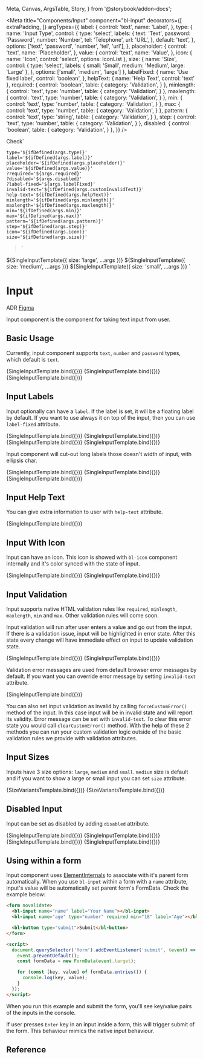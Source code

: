   Meta,
  Canvas,
  ArgsTable,
  Story,
} from '@storybook/addon-docs';

<Meta
  title="Components/Input"
  component="bl-input"
  decorators={[
    extraPadding,
  ]}
  argTypes={{
    label: {
      control: 'text',
      name: 'Label',
    },
    type: {
      name: 'Input Type',
      control: {
        type: 'select',
        labels: {
          text: 'Text',
          password: 'Password',
          number: 'Number',
          tel: 'Telephone',
          url: 'URL',
        },
        default: 'text',
      },
      options: ['text', 'password', 'number', 'tel', 'url'],
    },
    placeholder: {
      control: 'text',
      name: 'Placeholder',
    },
    value: {
      control: 'text',
      name: 'Value',
    },
    icon: {
      name: 'Icon',
      control: 'select',
      options: IconList
    },
    size: {
      name: 'Size',
      control: {
        type: 'select',
        labels: {
          small: 'Small',
          medium: 'Medium',
          large: 'Large'
        },
      },
      options: ['small', 'medium', 'large']
    },
    labelFixed: {
      name: 'Use fixed label',
      control: 'boolean',
    },
    helpText: {
      name: 'Help Text',
      control: 'text'
    },
    required: {
      control: 'boolean',
      table: {
        category: 'Validation',
      }
    },
    minlength: {
      control: 'text',
      type: 'number',
      table: {
        category: 'Validation',
      }
    },
    maxlength: {
      control: 'text',
      type: 'number',
      table: {
        category: 'Validation',
      }
    },
    min: {
      control: 'text',
      type: 'number',
      table: {
        category: 'Validation',
      }
    },
    max: {
      control: 'text',
      type: 'number',
      table: {
        category: 'Validation',
      }
    },
    pattern: {
      control: 'text',
      type: 'string',
      table: {
        category: 'Validation',
      }
    },
    step: {
      control: 'text',
      type: 'number',
      table: {
        category: 'Validation',
      }
    },
    disabled: {
      control: 'boolean',
      table: {
        category: 'Validation',
      }
    },
  }}
/>

  <bl-button>Check</bl-button>`

    type='${ifDefined(args.type)}'
    label='${ifDefined(args.label)}'
    placeholder='${ifDefined(args.placeholder)}'
    value='${ifDefined(args.value)}'
    ?required='${args.required}'
    ?disabled='${args.disabled}'
    ?label-fixed='${args.labelFixed}'
    invalid-text='${ifDefined(args.customInvalidText)}'
    help-text='${ifDefined(args.helpText)}'
    minlength='${ifDefined(args.minlength)}'
    maxlength='${ifDefined(args.maxlength)}'
    min='${ifDefined(args.min)}'
    max='${ifDefined(args.max)}'
    pattern='${ifDefined(args.pattern)}'
    step='${ifDefined(args.step)}'
    icon='${ifDefined(args.icon)}'
    size='${ifDefined(args.size)}'
  ></bl-input>`

${SingleInputTemplate({ size: 'large', ...args })}
${SingleInputTemplate({ size: 'medium', ...args })}
${SingleInputTemplate({ size: 'small', ...args })}
`

# Input

<bl-badge icon="document">ADR</bl-badge>
<bl-badge icon="puzzle">[Figma](https://www.figma.com/file/RrcLH0mWpIUy4vwuTlDeKN/Baklava-Design-Guide?node-id=4%3A5586)</bl-badge>

Input component is the component for taking text input from user.

## Basic Usage

Currently, input component supports `text`, `number` and `password` types, which default is `text`.

<Canvas>
  <Story name="Text Input" args={{ placeholder: 'Enter Your Name' }}>
    {SingleInputTemplate.bind({})}
  </Story>
  <Story name="Number Input" args={{ type: 'number', placeholder: 'Enter Your Age' }}>
    {SingleInputTemplate.bind({})}
  </Story>
  <Story name="Password Input" args={{ type: 'password', placeholder: 'Enter Your Password' }}>
    {SingleInputTemplate.bind({})}
  </Story>
</Canvas>

## Input Labels

Input optionally can have a `label`.
If the label is set, it will be a floating label by default.
If you want to use always it on top of the input, then you can use `label-fixed` attribute.

<Canvas isColumn>
  <Story name="Input With Label"
         args={{ label: 'User Name', placeholder: 'Enter Your Name' }}>
    {SingleInputTemplate.bind({})}
  </Story>
  <Story name="Input With Fixed Label" args={{
    label: 'User Name',
    labelFixed: true,
    placeholder: 'Enter Your Name'
  }}>
    {SingleInputTemplate.bind({})}
  </Story>
  <Story name="Input Without Label" args={{ placeholder: 'Enter Your Name' }}>
    {SingleInputTemplate.bind({})}
  </Story>
  <Story name="Input with value" args={{ label: 'Your name', placeholder: 'Name Surname', value: 'Random User' }}>
    {SingleInputTemplate.bind({})}
  </Story>
</Canvas>

Input component will cut-out long labels those doesn't width of input, with ellipsis char.

<Canvas isColumn>
  <Story name="Input With Long Label" args={{ label: "Very very long label that doesn't fit select component width" }}>
    {SingleInputTemplate.bind({})}
  </Story>
  <Story name="Input With Long Label with Icon" args={{ label: "Very very long label that doesn't fit select component width", icon: 'profile' }}>
    {SingleInputTemplate.bind({})}
  </Story>
  <Story name="Input With Fixed Long Label" args={{ label: "Very very long label that doesn't fit select component width", placeholder: "Username", labelFixed: true }}>
    {SingleInputTemplate.bind({})}
  </Story>
</Canvas>

## Input Help Text

You can give extra information to user with `help-text` attribute.

<Canvas>
  <Story name="Input Help Text"
         args={{ type: 'text', placeholder: 'Enter Name', helpText: 'Your username should include only letters.' }}>
    {SingleInputTemplate.bind({})}
  </Story>
</Canvas>

## Input With Icon

Input can have an icon. This icon is showed with `bl-icon` component internally and it's color synced with the state of input.

<Canvas>
  <Story name="Input With Icon"
         args={{ type: 'text', placeholder: 'Enter Name', required: true, icon: 'calendar' }}>
    {SingleInputTemplate.bind({})}
  </Story>
  <Story name="Password Input With Icon"
         args={{ type: 'password', placeholder: 'Enter Password', required: true, icon: 'lock' }}>
    {SingleInputTemplate.bind({})}
  </Story>
</Canvas>

## Input Validation

Input supports native HTML validation rules like `required`, `minlength`, `maxlength`,  `min` and `max`. Other validation rules will come soon.

Input validation will run after user enters a value and go out from the input. If there is a validation issue, input will be highlighted in error state. After this state every change will have immediate effect on input to update validation state.

<Canvas>
  <Story name="Validation with Text Input"
         args={{ type: 'text', label: 'User Name', minlength: 5, maxlength: 20, required: true }}
  >
    {SingleInputTemplate.bind({})}
  </Story>
    <Story name="Validation with Number Input"
         args={{ type: 'number', label: 'Age', min: 18, required: true }}
  >
    {SingleInputTemplate.bind({})}
  </Story>
</Canvas>

Validation error messages are used from default browser error messages by default. If you want you can override error message by setting `invalid-text` attribute.

<Canvas>
  <Story name="Custom Error Message"
         args={{ type: 'text', label: 'User Name', required: true, customInvalidText: 'This field is mandatory' }}
  >
    {SingleInputTemplate.bind({})}
  </Story>
</Canvas>

You can also set input validation as invalid by calling `forceCustomError()` method of the input. In this case input will be in invalid state and will report
its validity. Error message can be set with `invalid-text`. To clear this error state you would call `clearCustomError()` method. With the help of these 2 methods
you can run your custom validation logic outside of the basic validation rules we provide with validation attributes.

## Input Sizes

Inputs have 3 size options: `large`, `medium` and `small`. `medium` size is default and if you want to show a large or small input you can set `size` attribute.

<Canvas>
  <Story name="Input sizes without value"
         args={{ type: 'text', label: 'User Name', icon: 'profile' }}
  >
    {SizeVariantsTemplate.bind({})}
  </Story>
  <Story name="Input sizes with value"
         args={{ type: 'text', label: 'User Name', value: 'excalibur82' }}
  >
    {SizeVariantsTemplate.bind({})}
  </Story>
</Canvas>

## Disabled Input

Input can be set as disabled by adding `disabled` attribute.

<Canvas isColumn>
  <Story name="Disabled Input with label"
         args={{ type: 'text', label: 'User Name', disabled: true }}
  >
    {SingleInputTemplate.bind({})}
  </Story>
  <Story name="Disabled Input with placeholder"
         args={{ type: 'text', label: 'User Name', labelFixed: true, placeholder: 'namesurname', disabled: true }}
  >
    {SingleInputTemplate.bind({})}
  </Story>
  <Story name="Disabled Input with value"
         args={{ type: 'text', label: 'User Name', value: 'excalibur82', disabled: true }}
  >
    {SingleInputTemplate.bind({})}
  </Story>
  <Story name="Disabled Input with icon"
         args={{ type: 'text', label: 'User Name', icon: 'profile', disabled: true }}
  >
    {SingleInputTemplate.bind({})}
  </Story>
</Canvas>

## Using within a form

Input component uses [ElementInternals](https://developer.mozilla.org/en-US/docs/Web/API/ElementInternals) to associate with it's parent form automatically. When you use `bl-input` within a form with a `name` attribute, input's value will be automatically set parent form's FormData. Check the example below:

```html
<form novalidate>
  <bl-input name="name" label="Your Name"></bl-input>
  <bl-input name="age" type="number" required min="18" label="Age"></bl-input>

  <bl-button type="submit">Submit</bl-button>
</form>

<script>
  document.querySelector('form').addEventListener('submit', (event) => {
    event.preventDefault();
    const formData = new FormData(event.target);

    for (const [key, value] of formData.entries()) {
      console.log(key, value);
    }
  });
</script>
```

When you run this example and submit the form, you'll see key/value pairs of the inputs in the console.

<bl-alert icon>If user presses `Enter` key in an input inside a form, this will trigger submit of the form. This behaviour mimics the native input behaviour.</bl-alert>

## Reference

<ArgsTable of="bl-input" />
